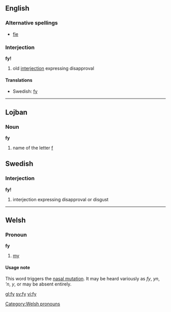 ==English==

===Alternative spellings===
*[[fie]]

===Interjection===
'''fy!'''

# old [[interjection]] expressing disapproval

====Translations====
*Swedish: [[fy#Swedish|fy]]

----

==Lojban==
===Noun===
'''fy'''

#name of the letter [[f]]

==Swedish==
===Interjection===
'''fy!'''

# interjection expressing disapproval or disgust

----

==Welsh==

===Pronoun===
'''fy'''
# [[my]]

====Usage note====
This word triggers the [[nasal mutation]]. It may be heard variously as ''fy'', ''yn'', '''n'', ''y'', or may be absent entirely.

[[Category:Welsh pronouns]]

[[gl:fy]]
[[sv:fy]]
[[vi:fy]]
